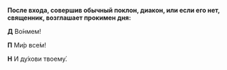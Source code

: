 **После входа, совершив обычный поклон, диакон, или если его нет, священник, возглашает прокимен дня:**

**Д** Во́нмем!

**П** Ми́р все́м!

**Н** И ду́хови твоему́.

